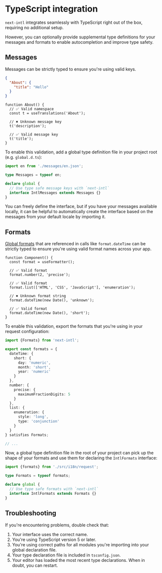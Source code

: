 
# TypeScript integration

`next-intl` integrates seamlessly with TypeScript right out of the box, requiring no additional setup.

However, you can optionally provide supplemental type definitions for your messages and formats to enable autocompletion and improve type safety.

## Messages

Messages can be strictly typed to ensure you're using valid keys.

```json filename="messages.json"
{
  "About": {
    "title": "Hello"
  }
}
```

```tsx
function About() {
  // ✅ Valid namespace
  const t = useTranslations('About');

  // ✖️ Unknown message key
  t('description');

  // ✅ Valid message key
  t('title');
}
```

To enable this validation, add a global type definition file in your project root (e.g. `global.d.ts`):

```ts filename="global.d.ts"
import en from './messages/en.json';

type Messages = typeof en;

declare global {
  // Use type safe message keys with `next-intl`
  interface IntlMessages extends Messages {}
}
```

You can freely define the interface, but if you have your messages available locally, it can be helpful to automatically create the interface based on the messages from your default locale by importing it.

## Formats

[Global formats](/docs/usage/configuration#formats) that are referenced in calls like `format.dateTime` can be strictly typed to ensure you're using valid format names across your app.

```tsx
function Component() {
  const format = useFormatter();

  // ✅ Valid format
  format.number(2, 'precise');

  // ✅ Valid format
  format.list(['HTML', 'CSS', 'JavaScript'], 'enumeration');

  // ✖️ Unknown format string
  format.dateTime(new Date(), 'unknown');

  // ✅ Valid format
  format.dateTime(new Date(), 'short');
}
```

To enable this validation, export the formats that you're using in your request configuration:

```ts filename="i18n/request.ts"
import {Formats} from 'next-intl';

export const formats = {
  dateTime: {
    short: {
      day: 'numeric',
      month: 'short',
      year: 'numeric'
    }
  },
  number: {
    precise: {
      maximumFractionDigits: 5
    }
  },
  list: {
    enumeration: {
      style: 'long',
      type: 'conjunction'
    }
  }
} satisfies Formats;

// ...
```

Now, a global type definition file in the root of your project can pick up the shape of your formats and use them for declaring the `IntlFormats` interface:

```ts filename="global.d.ts"
import {formats} from './src/i18n/request';

type Formats = typeof formats;

declare global {
  // Use type safe formats with `next-intl`
  interface IntlFormats extends Formats {}
}
```

## Troubleshooting

If you're encountering problems, double check that:

1. Your interface uses the correct name.
2. You're using TypeScript version 5 or later.
3. You're using correct paths for all modules you're importing into your global declaration file.
4. Your type declaration file is included in `tsconfig.json`.
5. Your editor has loaded the most recent type declarations. When in doubt, you can restart.
